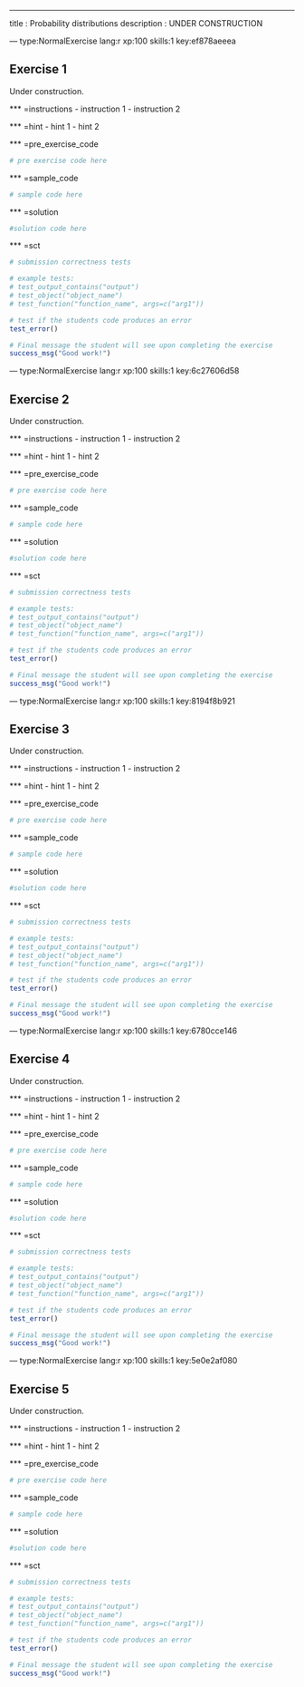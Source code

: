 ---
title       : Probability distributions
description : UNDER CONSTRUCTION

--- type:NormalExercise lang:r xp:100 skills:1 key:ef878aeeea

## Exercise 1

Under construction.

*** =instructions
- instruction 1
- instruction 2

*** =hint
- hint 1
- hint 2


*** =pre_exercise_code
```r
# pre exercise code here
```

*** =sample_code
```r
# sample code here
```

*** =solution
```r
#solution code here
```

*** =sct
```r
# submission correctness tests

# example tests:
# test_output_contains("output")
# test_object("object_name")
# test_function("function_name", args=c("arg1"))

# test if the students code produces an error
test_error()

# Final message the student will see upon completing the exercise
success_msg("Good work!")

```

--- type:NormalExercise lang:r xp:100 skills:1 key:6c27606d58

## Exercise 2

Under construction.

*** =instructions
- instruction 1
- instruction 2

*** =hint
- hint 1
- hint 2


*** =pre_exercise_code
```r
# pre exercise code here
```

*** =sample_code
```r
# sample code here
```

*** =solution
```r
#solution code here
```

*** =sct
```r
# submission correctness tests

# example tests:
# test_output_contains("output")
# test_object("object_name")
# test_function("function_name", args=c("arg1"))

# test if the students code produces an error
test_error()

# Final message the student will see upon completing the exercise
success_msg("Good work!")

```

--- type:NormalExercise lang:r xp:100 skills:1 key:8194f8b921

## Exercise 3

Under construction.

*** =instructions
- instruction 1
- instruction 2

*** =hint
- hint 1
- hint 2


*** =pre_exercise_code
```r
# pre exercise code here
```

*** =sample_code
```r
# sample code here
```

*** =solution
```r
#solution code here
```

*** =sct
```r
# submission correctness tests

# example tests:
# test_output_contains("output")
# test_object("object_name")
# test_function("function_name", args=c("arg1"))

# test if the students code produces an error
test_error()

# Final message the student will see upon completing the exercise
success_msg("Good work!")

```

--- type:NormalExercise lang:r xp:100 skills:1 key:6780cce146

## Exercise 4

Under construction.

*** =instructions
- instruction 1
- instruction 2

*** =hint
- hint 1
- hint 2


*** =pre_exercise_code
```r
# pre exercise code here
```

*** =sample_code
```r
# sample code here
```

*** =solution
```r
#solution code here
```

*** =sct
```r
# submission correctness tests

# example tests:
# test_output_contains("output")
# test_object("object_name")
# test_function("function_name", args=c("arg1"))

# test if the students code produces an error
test_error()

# Final message the student will see upon completing the exercise
success_msg("Good work!")

```

--- type:NormalExercise lang:r xp:100 skills:1 key:5e0e2af080

## Exercise 5

Under construction.

*** =instructions
- instruction 1
- instruction 2

*** =hint
- hint 1
- hint 2


*** =pre_exercise_code
```r
# pre exercise code here
```

*** =sample_code
```r
# sample code here
```

*** =solution
```r
#solution code here
```

*** =sct
```r
# submission correctness tests

# example tests:
# test_output_contains("output")
# test_object("object_name")
# test_function("function_name", args=c("arg1"))

# test if the students code produces an error
test_error()

# Final message the student will see upon completing the exercise
success_msg("Good work!")

```

